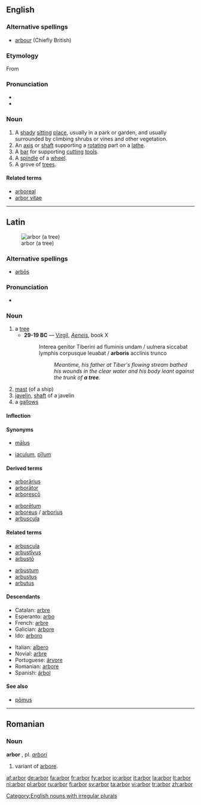 ==English==

===Alternative spellings===
* [[arbour]] (Chiefly British)

===Etymology===
From {{L.}} {{term|arbor||tree|lang=la}}

===Pronunciation===
* {{audio|en-us-arbor.ogg|Audio (US)}}
* {{rhymes|ɑː(r)bə(r)}}

===Noun===
{{en-noun|pl2=arbores}}

# A [[shady]] [[sit]]ting [[place]], usually in a park or garden, and usually surrounded by climbing shrubs or vines and other vegetation.
# An [[axis]] or [[shaft]] supporting a [[rotate|rotating]] part on a [[lathe]].
# A [[bar]] for supporting [[cut]]ting [[tool]]s.
# A [[spindle]] of a [[wheel]].
# A grove of [[tree]]s.

====Related terms====
* [[arboreal]]
* [[arbor vitae]]

[[Category:English nouns with irregular plurals]]

----

==Latin==
[[Image:Linde von linn.jpg|thumb|arbor (a tree)]]

===Alternative spellings===
* [[arbos|arbōs]]

===Pronunciation===
* {{a|Classical}} {{IPA|/ˈar.bor/|lang=la}}

===Noun===
{{la-noun|arbor|arboris|arbōris|f|third}}

# a [[tree]]
#* '''29-19 BC''' — [[w:Virgil|Virgil]], ''[[s:la Aeneis|Aeneis]]'', book X
#*: Interea genitor Tiberini ad fluminis undam / uulnera siccabat lymphis corpusque leuabat / '''arboris''' acclinis trunco
#*:: ''Meantime, his father at Tiber's flowing stream bathed his wounds in the clear water and his body leant against the trunk of '''a tree'''.''
# [[mast]] (of a ship)
# [[javelin]], [[shaft]] of a javelin
# a [[gallows]]

====Inflection====
{{la-decl-3rd|M|arbor|arbōr}}

====Synonyms====
* {{sense|mast of a ship}} [[malus|mālus]]
* {{sense|javelin}} [[iaculum]], [[pilum|pīlum]]

====Derived terms====
{{top2}}
* [[arborarius|arborārius]]
* [[arborator#Lation|arborātor]]
* [[arboresco|arborescō]]
{{mid2}}
* [[arboretum#Latin|arborētum]]
* [[arboreus]] / [[arborius]]
* [[arbuscula]]
{{bottom}}

====Related terms====
{{top2}}
* [[arbuscula]]
* [[arbustivus|arbustīvus]]
* [[arbusto#Latin|arbustō]]
{{mid2}}
* [[arbustum]]
* [[arbustus]]
* [[arbutus#Latin|arbutus]]
{{bottom}}

====Descendants====
{{top2}}
* Catalan: [[arbre#Catalan|arbre]]
* Esperanto: [[arbo]]
* French: [[arbre#French|arbre]]
* Galician: [[árbore]]
* Ido: [[arboro]]
{{mid2}}
* Italian: [[albero]]
* Novial: [[arbre#Novial|arbre]]
* Portuguese: [[árvore]]
* Romanian: [[arbore]]
* Spanish: [[árbol]]
{{bottom}}

====See also====
* [[pomus|pōmus]]

----

==Romanian==

===Noun===
'''arbor''' {{m}}, pl. ''[[arbori]]''

# variant of [[arbore]].

[[af:arbor]]
[[de:arbor]]
[[fa:arbor]]
[[fr:arbor]]
[[fy:arbor]]
[[io:arbor]]
[[it:arbor]]
[[la:arbor]]
[[lt:arbor]]
[[nl:arbor]]
[[pl:arbor]]
[[ru:arbor]]
[[fi:arbor]]
[[sv:arbor]]
[[ta:arbor]]
[[vi:arbor]]
[[tr:arbor]]
[[zh:arbor]]